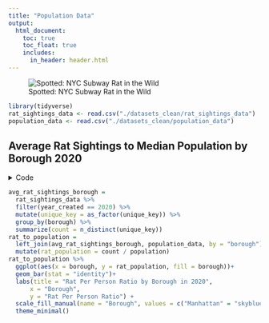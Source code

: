 ```yaml
---
title: "Population Data"
output: 
  html_document:
    toc: true
    toc_float: true
    includes:
      in_header: header.html
---
```


![Spotted: NYC Subway Rat in the Wild](images/rat.jpeg)

```r
library(tidyverse)
rat_sightings_data <- read.csv("./datasets_clean/rat_sightings_data")
population_data <- read.csv("./datasets_clean/population_data")
```


## Average Rat Sightings to Median Population by Borough 2020
<details>
  <summary>Code</summary>
```r
avg_rat_sightings_borough = 
  rat_sightings_data %>% 
  filter(year_created == 2020) %>% 
  mutate(unique_key = as_factor(unique_key)) %>% 
  group_by(borough) %>% 
  summarize(count = n_distinct(unique_key))
rat_to_population = 
  left_join(avg_rat_sightings_borough, population_data, by = "borough") %>% 
  mutate(rat_population = count / population)
rat_to_population %>% 
  ggplot(aes(x = borough, y = rat_population, fill = borough))+
  geom_bar(stat = "identity")+
  labs(title = "Rat Per Person Ratio by Borough in 2020",
      x = "Borough",
      y = "Rat Per Person Ratio") +
  scale_fill_manual(name = "Borough", values = c("Manhattan" = "skyblue", "Bronx" = "orange", "Brooklyn" = "pink", "Queens" = "purple", "Staten Island" = "red")) +
  theme_minimal()
```
</details>

```r
avg_rat_sightings_borough = 
  rat_sightings_data %>% 
  filter(year_created == 2020) %>% 
  mutate(unique_key = as_factor(unique_key)) %>% 
  group_by(borough) %>% 
  summarize(count = n_distinct(unique_key))
rat_to_population = 
  left_join(avg_rat_sightings_borough, population_data, by = "borough") %>% 
  mutate(rat_population = count / population)
rat_to_population %>% 
  ggplot(aes(x = borough, y = rat_population, fill = borough))+
  geom_bar(stat = "identity")+
  labs(title = "Rat Per Person Ratio by Borough in 2020",
      x = "Borough",
      y = "Rat Per Person Ratio") +
  scale_fill_manual(name = "Borough", values = c("Manhattan" = "skyblue", "Bronx" = "orange", "Brooklyn" = "pink", "Queens" = "purple", "Staten Island" = "red")) +
  theme_minimal()
  
```